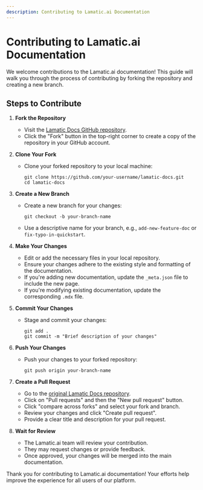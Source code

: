 ```yaml
---
description: Contributing to Lamatic.ai Documentation
---
```


# Contributing to Lamatic.ai Documentation

We welcome contributions to the Lamatic.ai documentation! This guide will walk you through the process of contributing by forking the repository and creating a new branch.

## Steps to Contribute

1. **Fork the Repository**

   - Visit the [Lamatic Docs GitHub repository](https://github.com/lamatic/lamatic-docs).
   - Click the "Fork" button in the top-right corner to create a copy of the repository in your GitHub account.

2. **Clone Your Fork**

   - Clone your forked repository to your local machine:
     ```
     git clone https://github.com/your-username/lamatic-docs.git
     cd lamatic-docs
     ```

3. **Create a New Branch**

   - Create a new branch for your changes:
     ```
     git checkout -b your-branch-name
     ```
   - Use a descriptive name for your branch, e.g., `add-new-feature-doc` or `fix-typo-in-quickstart`.

4. **Make Your Changes**

   - Edit or add the necessary files in your local repository.
   - Ensure your changes adhere to the existing style and formatting of the documentation.
   - If you're adding new documentation, update the `_meta.json` file to include the new page.
   - If you're modifying existing documentation, update the corresponding `.mdx` file.

5. **Commit Your Changes**

   - Stage and commit your changes:
     ```
     git add .
     git commit -m "Brief description of your changes"
     ```

6. **Push Your Changes**

   - Push your changes to your forked repository:
     ```
     git push origin your-branch-name
     ```

7. **Create a Pull Request**

   - Go to the [original Lamatic Docs repository](https://github.com/lamatic/lamatic-docs).
   - Click on "Pull requests" and then the "New pull request" button.
   - Click "compare across forks" and select your fork and branch.
   - Review your changes and click "Create pull request".
   - Provide a clear title and description for your pull request.

8. **Wait for Review**
   - The Lamatic.ai team will review your contribution.
   - They may request changes or provide feedback.
   - Once approved, your changes will be merged into the main documentation.

Thank you for contributing to Lamatic.ai documentation! Your efforts help improve the experience for all users of our platform.
